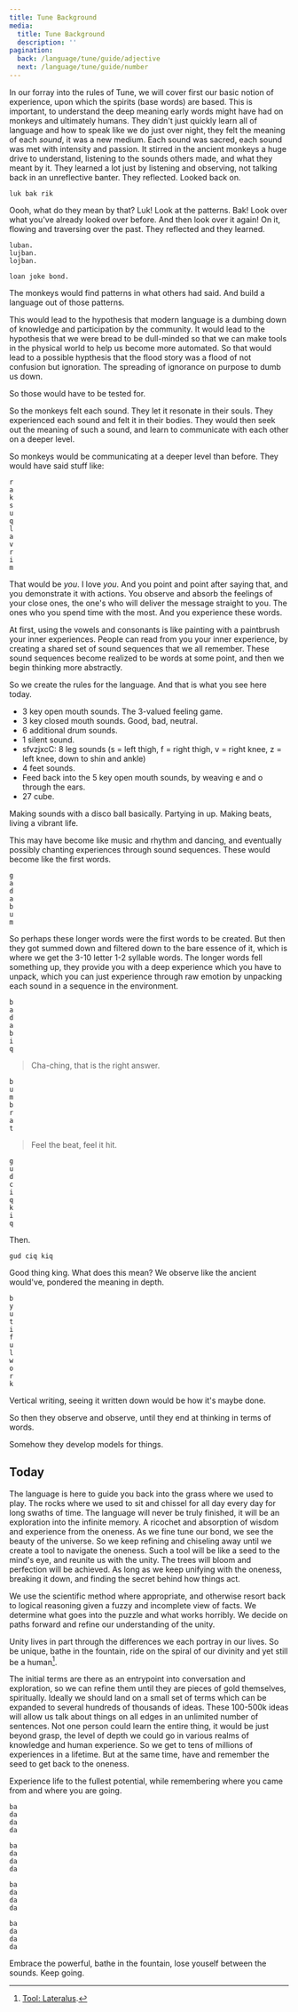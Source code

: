 ```yaml
---
title: Tune Background
media:
  title: Tune Background
  description: ''
pagination:
  back: /language/tune/guide/adjective
  next: /language/tune/guide/number
---
```


In our forray into the rules of Tune, we will cover first our basic
notion of experience, upon which the spirits (base words) are based.
This is important, to understand the deep meaning early words might have
had on monkeys and ultimately humans. They didn't just quickly learn all
of language and how to speak like we do just over night, they felt the
meaning of each _sound_, it was a new medium. Each sound was sacred,
each sound was met with intensity and passion. It stirred in the ancient
monkeys a huge drive to understand, listening to the sounds others made,
and what they meant by it. They learned a lot just by listening and
observing, not talking back in an unreflective banter. They reflected.
Looked back on.

```
luk bak rik
```

Oooh, what do they mean by that? Luk! Look at the patterns. Bak! Look
over what you've already looked over before. And then look over it
again! On it, flowing and traversing over the past. They reflected and
they learned.

```
luban.
lujban.
lojban.
```

```
loan joke bond.
```

The monkeys would find patterns in what others had said. And build a
language out of those patterns.

This would lead to the hypothesis that modern language is a dumbing down
of knowledge and participation by the community. It would lead to the
hypothesis that we were bread to be dull-minded so that we can make
tools in the physical world to help us become more automated. So that
would lead to a possible hypthesis that the flood story was a flood of
not confusion but ignoration. The spreading of ignorance on purpose to
dumb us down.

So those would have to be tested for.

So the monkeys felt each sound. They let it resonate in their souls.
They experienced each sound and felt it in their bodies. They would then
seek out the meaning of such a sound, and learn to communicate with each
other on a deeper level.

So monkeys would be communicating at a deeper level than before. They
would have said stuff like:

```
r
a
k
s
u
q
l
a
v
r
i
m
```

That would be _you_. I love _you_. And you point and point after saying
that, and you demonstrate it with actions. You observe and absorb the
feelings of your close ones, the one's who will deliver the message
straight to you. The ones who you spend time with the most. And you
experience these words.

At first, using the vowels and consonants is like painting with a
paintbrush your inner experiences. People can read from you your inner
experience, by creating a shared set of sound sequences that we all
remember. These sound sequences become realized to be words at some
point, and then we begin thinking more abstractly.

So we create the rules for the language. And that is what you see here
today.

- 3 key open mouth sounds. The 3-valued feeling game.
- 3 key closed mouth sounds. Good, bad, neutral.
- 6 additional drum sounds.
- 1 silent sound.
- sfvzjxcC: 8 leg sounds (s = left thigh, f = right thigh, v = right
  knee, z = left knee, down to shin and ankle)
- 4 feet sounds.
- Feed back into the 5 key open mouth sounds, by weaving e and o through
  the ears.
- 27 cube.

Making sounds with a disco ball basically. Partying in up. Making beats,
living a vibrant life.

This may have become like music and rhythm and dancing, and eventually
possibly chanting experiences through sound sequences. These would
become like the first words.

```
g
a
d
a
b
u
m
```

So perhaps these longer words were the first words to be created. But
then they got summed down and filtered down to the bare essence of it,
which is where we get the 3-10 letter 1-2 syllable words. The longer
words fell something up, they provide you with a deep experience which
you have to unpack, which you can just experience through raw emotion by
unpacking each sound in a sequence in the environment.

```
b
a
d
a
b
i
q
```

> Cha-ching, that is the right answer.

```
b
u
m
b
r
a
t
```

> Feel the beat, feel it hit.

```
g
u
d
c
i
q
k
i
q
```

Then.

```
gud ciq kiq
```

Good thing king. What does this mean? We observe like the ancient
would've, pondered the meaning in depth.

```
b
y
u
t
i
f
u
l
w
o
r
k
```

Vertical writing, seeing it written down would be how it's maybe done.

So then they observe and observe, until they end at thinking in terms of
words.

Somehow they develop models for things.

## Today

The language is here to guide you back into the grass where we used to
play. The rocks where we used to sit and chissel for all day every day
for long swaths of time. The language will never be truly finished, it
will be an exploration into the infinite memory. A ricochet and
absorption of wisdom and experience from the oneness. As we fine tune
our bond, we see the beauty of the universe. So we keep refining and
chiseling away until we create a tool to navigate the oneness. Such a
tool will be like a seed to the mind's eye, and reunite us with the
unity. The trees will bloom and perfection will be achieved. As long as
we keep unifying with the oneness, breaking it down, and finding the
secret behind how things act.

We use the scientific method where appropriate, and otherwise resort
back to logical reasoning given a fuzzy and incomplete view of facts. We
determine what goes into the puzzle and what works horribly. We decide
on paths forward and refine our understanding of the unity.

Unity lives in part through the differences we each portray in our
lives. So be unique, bathe in the fountain, ride on the spiral of our
divinity and yet still be a human[^tool].

The initial terms are there as an entrypoint into conversation and
exploration, so we can refine them until they are pieces of gold
themselves, spiritually. Ideally we should land on a small set of terms
which can be expanded to several hundreds of thousands of ideas. These
100-500k ideas will allow us talk about things on all edges in an
unlimited number of sentences. Not one person could learn the entire
thing, it would be just beyond grasp, the level of depth we could go in
various realms of knowledge and human experience. So we get to tens of
millions of experiences in a lifetime. But at the same time, have and
remember the seed to get back to the oneness.

Experience life to the fullest potential, while remembering where you
came from and where you are going.

```
ba
da
da
da

ba
da
da
da

ba
da
da
da

ba
da
da
da
```

Embrace the powerful, bathe in the fountain, lose youself between the
sounds. Keep going.

[^tool]: [Tool: Lateralus](https://www.youtube.com/watch?v=Y7JG63IuaWs).
